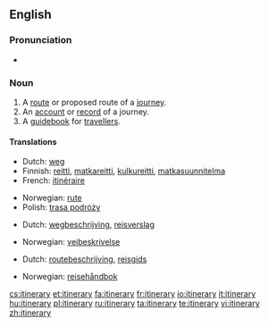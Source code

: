 ==English==

===Pronunciation===
* {{audio|en-us-itinerary.ogg|Audio (US)}}

===Noun===
{{infl|en|noun}}

# A [[route]] or proposed route of a [[journey]].
# An [[account]] or [[record]] of a journey.
# A [[guidebook]] for [[traveller]]s.

====Translations====
{{trans-top|A route or proposed route of a journey}}
* Dutch: [[weg]] {{m}}
* Finnish: [[reitti]], [[matkareitti]], [[kulkureitti]], [[matkasuunnitelma]]
* French: [[itinéraire]] {{m}}
{{trans-mid}}
* Norwegian: [[rute]] {{m}}
* Polish: [[trasa podróży]] {{f}}
{{trans-bottom}}

{{trans-top|An account or record of a journey}}
* Dutch: [[wegbeschrijving]], [[reisverslag]] {{f}}
{{trans-mid}}
* Norwegian: [[veibeskrivelse]] {{m}}
{{trans-bottom}}

{{trans-top|A guidebook for travellers}}
* Dutch: [[routebeschrijving]], [[reisgids]] {{f}}
{{trans-mid}}
* Norwegian: [[reisehåndbok]] {{f}}
{{trans-bottom}}

[[cs:itinerary]]
[[et:itinerary]]
[[fa:itinerary]]
[[fr:itinerary]]
[[io:itinerary]]
[[it:itinerary]]
[[hu:itinerary]]
[[pl:itinerary]]
[[ru:itinerary]]
[[ta:itinerary]]
[[te:itinerary]]
[[vi:itinerary]]
[[zh:itinerary]]